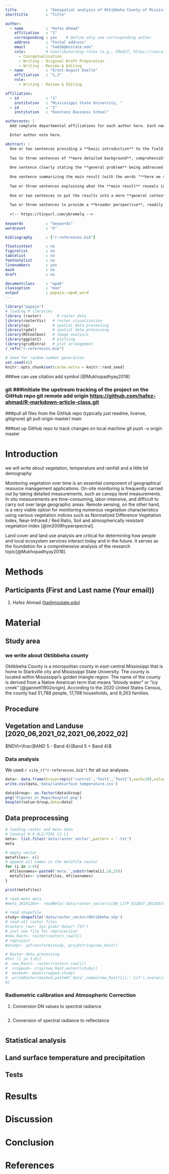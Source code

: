 ```yaml
---
title             : "Geospatial analysis of Oktibbeha County of Mississippi, USA"
shorttitle        : "Title"

author: 
  - name          : "Hafez Ahmad"
    affiliation   : "1"
    corresponding : yes    # Define only one corresponding author
    address       : "Postal address"
    email         : "ha626@msstate.edu"
    role:         # Contributorship roles (e.g., CRediT, https://casrai.org/credit/)
      - Conceptualization
      - Writing - Original Draft Preparation
      - Writing - Review & Editing
  - name          : "Ernst-August Doelle"
    affiliation   : "1,2"
    role:
      - Writing - Review & Editing

affiliation:
  - id            : "1"
    institution   : "Mississippi State University, "
  - id            : "2"
    institution   : "Konstanz Business School"

authornote: |
  Add complete departmental affiliations for each author here. Each new line herein must be indented, like this line.

  Enter author note here.

abstract: |
  One or two sentences providing a **basic introduction** to the field,  comprehensible to a scientist in any discipline.
  
  Two to three sentences of **more detailed background**, comprehensible  to scientists in related disciplines.
  
  One sentence clearly stating the **general problem** being addressed by  this particular study.
  
  One sentence summarizing the main result (with the words "**here we show**" or their equivalent).
  
  Two or three sentences explaining what the **main result** reveals in direct comparison to what was thought to be the case previously, or how the  main result adds to previous knowledge.
  
  One or two sentences to put the results into a more **general context**.
  
  Two or three sentences to provide a **broader perspective**, readily comprehensible to a scientist in any discipline.
  
  <!-- https://tinyurl.com/ybremelq -->
  
keywords          : "keywords"
wordcount         : "X"

bibliography      : ["r-references.bib"]

floatsintext      : no
figurelist        : no
tablelist         : no
footnotelist      : no
linenumbers       : yes
mask              : no
draft             : no

documentclass     : "apa6"
classoption       : "man"
output            : papaja::apa6_word
---
```


```r
library("papaja")
# loading R libraries
library (raster)       # raster data
library(rasterVis)   # raster visualization     
library(sp)          # spatial data processing          
library(rgdal)       # spatial data processing      
library(RStoolbox)   # Image analysis
library(ggplot2)     # plotting
library(gridExtra)   # plot arrangement
r_refs("r-references.bib")
```

```r
# Seed for random number generation
set.seed(42)
knitr::opts_chunk$set(cache.extra = knitr::rand_seed)
```

###we can use citation add symbol [@Mukhopadhyay2018] 

### git ###initiate the upstream tracking of the project on the GitHub repo git remote add origin <https://github.com/hafez-ahmad/R-markdown-article-class.git>

###pull all files from the GitHub repo (typically just readme, license, gitignore) git pull origin master/ main

###set up GitHub repo to track changes on local machine git push -u origin master

# Introduction

we will write about vegetation, temperature and rainfall and a little bit demography

Monitoring vegetation over time is an essential component of geographical resource management applications. On-site monitoring is frequently carried out by taking detailed measurements, such as canopy level measurements. In situ measurements are time-consuming, labor-intensive, and difficult to carry out over large geographic areas. Remote sensing, on the other hand, is a very viable option for monitoring numerous vegetation characteristics using various vegetation indices such as Normalized Difference Vegetation Index, Near-Infrared / Red Ratio, Soil and atmospherically resistant vegetation index [@im2008hyperspectral].

Land cover and land use analysis are critical for determining how people and local ecosystem services interact today and in the future. It serves as the foundation for a comprehensive analysis of the research topic[@Mukhopadhyay2018].

# Methods

## Participants (First and Last name (Your email))

1.  Hafez Ahmad ([ha\@msstate.edu](mailto:ha@msstate.edu){.email})

# Material

## Study area

### we write about Oktibbeha county

Oktibbeha County is a micropolitan county in east-central Mississippi that is home to Starkville city and Mississippi State University. The county is located within Mississippi's golden triangle region. The name of the county is derived from a Native American term that means "bloody water" or "icy creek" [@gannett1902origin]. According to the 2020 United States Census, the county had 51,788 people, 17,798 households, and 9,263 families.

## Procedure

## Vegetation and Landuse \[2020_06,2021_02,2021_06,2022_02\]

$NDVI=\frac{BAND 5 - Band 4}{Band 5 + Band 4}$

### Data analysis

We used `r cite_r("r-references.bib")` for all our analyses.

```r
data<- data.frame(Group=rep(c('control','Test1','Test2'),each=10),value=c(rnorm(10),runif(10),rnorm(10)))
write.csv(data,'data/landsurface temperature.csv')
```

```r
data$Group<- as.factor(data$Group)
png('Figures_or_Maps/boxplot.png')
boxplot(value~Group,data=data)
```

## Data preprocessing

```r
# loading raster and meta data 
# landsat 8-9 OLI/TIRS C2 L1
meta<- list.files('data/raster_vector',pattern = '.txt')
meta
```

```r
# empty vector 
metafiles<- c()
# append all names in the metafile vector 
for (i in 1:4){
  mfilesnames<-paste0('meta_',substr(meta[i],18,25))
  metafiles<- c(metafiles, mfilesnames)
}

print(metafiles)
```

```r
# read meta data 
#meta_20191203<- readMeta('data/raster_vector/LC08_L1TP_022037_20220314_20220322_02_T1_MTL.txt')

```

```r
# read shapefile
study<-shapefile('data/raster_vector/Oktibbeha.shp')
# read all raster files
#rasters_raw<- Sys.glob('data/*.TIF')
# just one file for reprojection 
#new_Rast<- raster(rasters_raw[1])
# reproject
#study<- spTransform(study, proj4string(new_Rast)) 

```

```r
# Raster data processing 
#for (i in 1:8){
#  new_Rast<- raster(rasters_raw[i])
#  cropped<- crop(new_Rast,extent(study))
#  masked<- mask(cropped,study)
#  writeRaster(masked,paste0('data',names(new_Rast)[i],'.tif'),overwrite=TRUE)
#}
```

### Radiometric calibration and Atmospheric Correction

1.  Conversion DN values to spectral radiance

```r

```

2.  Conversion of spectral radiance to reflectance

```r

```

## Statistical analysis

## Land surface temperature and precipitation

## Tests

# Results

# Discussion

# Conclusion

\newpage

# References

```{=tex}
\begingroup
\setlength{\parindent}{-0.5in}
\setlength{\leftskip}{0.5in}
```
::: {#refs custom-style="Bibliography"}
:::

```{=tex}
\endgroup
```
